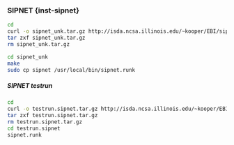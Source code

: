 ### SIPNET {inst-sipnet}

```bash
cd
curl -o sipnet_unk.tar.gz http://isda.ncsa.illinois.edu/~kooper/EBI/sipnet_unk.tar.gz
tar zxf sipnet_unk.tar.gz
rm sipnet_unk.tar.gz

cd sipnet_unk
make
sudo cp sipnet /usr/local/bin/sipnet.runk
```

##### SIPNET testrun

```bash
cd
curl -o testrun.sipnet.tar.gz http://isda.ncsa.illinois.edu/~kooper/EBI/testrun.sipnet.tar.gz
tar zxf testrun.sipnet.tar.gz
rm testrun.sipnet.tar.gz
cd testrun.sipnet
sipnet.runk
```